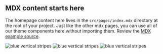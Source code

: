 
## MDX content starts here

<PageDescription>

The homepage content here lives in the `src/pages/index.mdx` directory at the root of your project. Just like the other mdx pages, you can use all of our theme components here without importing them. Review the [MDX example source](https://github.com/carbon-design-system/gatsby-theme-carbon/blob/master/packages/example/src/pages/index.mdx).

</PageDescription>

<FeatureCard
    color="dark"
    href="/getting-started"
    title="Getting started"
    actionIcon="arrowRight"
    className="homepage-feature"
    >

<ArtDirection>

![blue vertical stripes](../images/blue-stripes-mobile.jpg)
![blue vertical stripes](../images/blue-stripes-tablet.jpg)
![blue vertical stripes](../images/blue-stripes.jpg)

</ArtDirection>

</FeatureCard>
